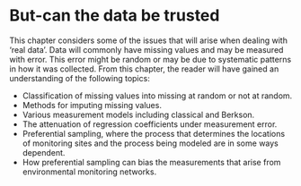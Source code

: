 # But-can the data be trusted  {#trusted}

This chapter considers some of the issues that will arise when dealing with ‘real data’. Data will commonly have missing values and may be measured with error. This error might be random or may be due to systematic patterns in how it was collected. From this chapter, the reader will have gained an understanding of the following topics:

- Classification of missing values into missing at random or not at random.
- Methods for imputing missing values.
- Various measurement models including classical and Berkson.
- The attenuation of regression coefficients under measurement error.
- Preferential sampling, where the process that determines the locations of monitoring sites and the process being modeled are in some ways dependent.
- How preferential sampling can bias the measurements that arise from environmental monitoring networks.
